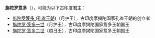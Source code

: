 '''旃陀罗笈多'''（{{lang-hi|'''चन्द्रगुप्त'''}}），可能为以下古印度君主：

* [[旃陀罗笈多_(孔雀王朝)|旃陀罗笈多 (孔雀王朝)]]（月护王），古印度摩揭陀国家孔雀王朝的创立者
* [[旃陀罗·笈多一世|旃陀罗·笈多一世]]（月护王），古印度摩揭陀国家笈多王朝国王
* [[旃陀罗·笈多二世|旃陀罗·笈多二世]]（超日王），古印度摩揭陀国家笈多王朝国王
{{disambig|Cat=五字人名消歧义}}